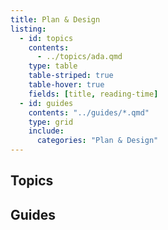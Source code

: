 ```yaml
---
title: Plan & Design
listing:
  - id: topics
    contents:
      - ../topics/ada.qmd
    type: table
    table-striped: true
    table-hover: true
    fields: [title, reading-time]
  - id: guides
    contents: "../guides/*.qmd"
    type: grid
    include:
      categories: "Plan & Design"
---
```


## Topics

:::{#topics}
:::

## Guides

:::{#guides}
:::
